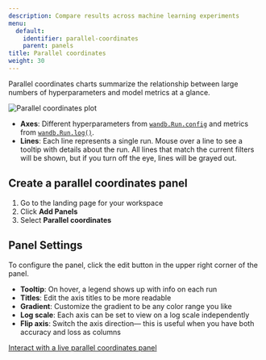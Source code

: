 ```yaml
---
description: Compare results across machine learning experiments
menu:
  default:
    identifier: parallel-coordinates
    parent: panels
title: Parallel coordinates
weight: 30
---
```


Parallel coordinates charts summarize the relationship between large numbers of hyperparameters and model metrics at a glance.

<Frame>
    <img src="/images/app_ui/parallel_coordinates.gif" alt="Parallel coordinates plot"  />
</Frame>

* **Axes**: Different hyperparameters from [`wandb.Run.config`](/guides/models/track/config) and metrics from [`wandb.Run.log()`](/guides/models/track/log/).
* **Lines**: Each line represents a single run. Mouse over a line to see a tooltip with details about the run. All lines that match the current filters will be shown, but if you turn off the eye, lines will be grayed out.

## Create a parallel coordinates panel

1. Go to the landing page for your workspace
2. Click **Add Panels**
3. Select **Parallel coordinates**

## Panel Settings

To configure the panel, click the edit button in the upper right corner of the panel.

* **Tooltip**: On hover, a legend shows up with info on each run
* **Titles**: Edit the axis titles to be more readable
* **Gradient**: Customize the gradient to be any color range you like
* **Log scale**: Each axis can be set to view on a log scale independently
* **Flip axis**: Switch the axis direction— this is useful when you have both accuracy and loss as columns

[Interact with a live parallel coordinates panel](https://app.wandb.ai/example-team/sweep-demo/reports/Zoom-in-on-Parallel-Coordinates-Charts--Vmlldzo5MTQ4Nw)

